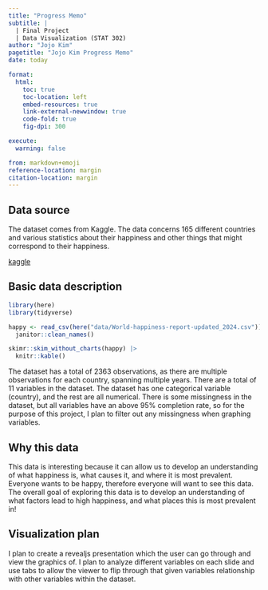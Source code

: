 ```yaml
---
title: "Progress Memo"
subtitle: |
  | Final Project 
  | Data Visualization (STAT 302)
author: "Jojo Kim"
pagetitle: "Jojo Kim Progress Memo"
date: today

format:
  html:
    toc: true
    toc-location: left
    embed-resources: true
    link-external-newwindow: true
    code-fold: true
    fig-dpi: 300

execute:
  warning: false

from: markdown+emoji 
reference-location: margin
citation-location: margin
---
```


## Data source

The dataset comes from Kaggle. The data concerns 165 different countries and various statistics about their happiness and other things that might correspond to their happiness.

\n

[kaggle](https://www.kaggle.com/datasets/jainaru/world-happiness-report-2024-yearly-updated)

## Basic data description

```r
library(here)
library(tidyverse)

happy <- read_csv(here("data/World-happiness-report-updated_2024.csv")) |> 
  janitor::clean_names()

skimr::skim_without_charts(happy) |> 
  knitr::kable()
```
The dataset has a total of 2363 observations, as there are multiple observations for each country, spanning multiple years. There are a total of 11 variables in the dataset. The dataset has one categorical variable (country), and the rest are all numerical. There is some missingness in the dataset, but all variables have an above 95% completion rate, so for the purpose of this project, I plan to filter out any missingness when graphing variables.

## Why this data

This data is interesting because it can allow us to develop an understanding of what happiness is, what causes it, and where it is most prevalent. Everyone wants to be happy, therefore everyone will want to see this data. The overall goal of exploring this data is to develop an understanding of what factors lead to high happiness, and what places this is most prevalent in!

## Visualization plan

I plan to create a revealjs presentation which the user can go through and view the graphics of. I plan to analyze different variables on each slide and use tabs to allow the viewer to flip through that given variables relationship with other variables within the dataset.

